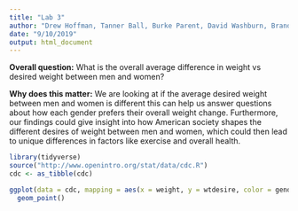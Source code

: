 ---
title: "Lab 3"
author: "Drew Hoffman, Tanner Ball, Burke Parent, David Washburn, Brandon Nelsen"
date: "9/10/2019"
output: html_document
---

**Overall question:** 
What is the overall average difference in weight vs desired weight between men and women?

**Why does this matter:** 
We are looking at if the average desired weight between men and women is different this can help us answer questions about how each gender prefers their overall weight change. Furthermore, our findings could give insight into how American society shapes the different desires of weight between men and women, which could then lead to unique differences in factors like exercise and overall health.

```{r}
library(tidyverse)
source("http://www.openintro.org/stat/data/cdc.R")
cdc <- as_tibble(cdc)
```
```{r}
ggplot(data = cdc, mapping = aes(x = weight, y = wtdesire, color = gender)) +
  geom_point()
```

